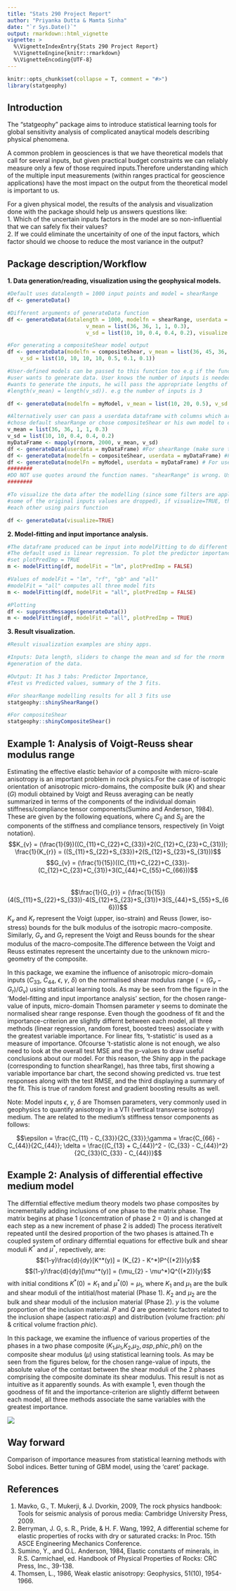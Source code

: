 ```yaml
---
title: "Stats 290 Project Report"
author: "Priyanka Dutta & Mamta Sinha"
date: "`r Sys.Date()`"
output: rmarkdown::html_vignette
vignette: >
  %\VignetteIndexEntry{Stats 290 Project Report}
  %\VignetteEngine{knitr::rmarkdown}
  %\VignetteEncoding{UTF-8}
---
```


```r
knitr::opts_chunk$set(collapse = T, comment = "#>")
library(statgeophy)
```

## Introduction
The "statgeophy" package aims to introduce statistical learning tools for global sensitivity analysis of complicated anaytical models describing physical phenomena. 

A common problem in geosciences is that we have theoretical models that call for several inputs, but given practical budget constraints we can reliably measure only a few of those required inputs.Therefore understanding which of the multiple input measurements (within ranges practical for geoscience applications) have the most impact on the output from the theoretical model is important to us.

For a given physical model, the results of the analysis and visualization done with the package should help us answers questions like:  
1. Which of the uncertain inputs factors in the model are so non-influential that we can safely fix their values?  
2. If we could eliminate the uncertainity of one of the input factors, which factor should we choose to reduce the most variance in the output?

## Package description/Workflow
  __1. Data generation/reading, visualization using the geophysical models.__

```r
#Default uses datalength = 1000 input points and model = shearRange
df <- generateData()

#Different arguments of generateData function
df <- generateData(datalength = 1000, modelfn = shearRange, userdata = NULL,
                         v_mean = list(36, 36, 1, 1, 0.3), 
                         v_sd = list(10, 10, 0.4, 0.4, 0.2), visualize = FALSE )

#For generating a compositeShear model output
df <- generateData(modelfn = compositeShear, v_mean = list(36, 45, 36, 45, 1, 0.4, 0.25), 
    v_sd = list(10, 10, 10, 10, 0.5, 0.1, 0.1))

#User-defined models can be passed to this function too e.g if the function is myModel and
#user wants to generate data. User knows the number of inputs is needed by his function. If he
#wants to generate the inputs, he will pass the appropriate lengths of v_mean and v_sd (making sure
#length(v_mean) = length(v_sd)). e.g the number of inputs is 3

df <- generateData(modelfn = myModel, v_mean = list(10, 20, 0.5), v_sd = list(2, 4, 0.2))

#Alternatively user can pass a userdata dataframe with columns which are inputs. He can again
#chose default shearRange or chose compositeShear or his own model to create an output
v_mean = list(36, 36, 1, 1, 0.3)
v_sd = list(10, 10, 0.4, 0.4, 0.2)
myDataFrame <- mapply(rnorm, 2000, v_mean, v_sd)
df <- generateData(userdata = myDataFrame) #For shearRange (make sure the number of inputs = 5)
df <- generateData(modelfn = compositeShear, userdata = myDataFrame) #For compositeShear
df <- generateData(modelFn = myModel, userdata = myDataFrame) # For user model
########
#DO NOT use quotes around the function names. "shearRange" is wrong. Use shearRange/compositeShear/myModel.
########

#To visualize the data after the modelling (since some filters are applied during the modelling and
#some of the original inputs values are dropped), if visualize=TRUE, the inputs will be plotted against
#each other using pairs function

df <- generateData(visualize=TRUE)

```


__2. Model-fitting and input importance analysis.__

```r
#The dataframe produced can be input into modelFitting to do different model fits
#The default used is linear regression. To plot the predictor importance
#set plotPredImp = TRUE
m <- modelFitting(df, modelFit = "lm", plotPredImp = FALSE)

#Values of modelFit = "lm", "rf", "gb" and "all"
#modelFit = "all" computes all three model fits
m <- modelFitting(df, modelFit = "all", plotPredImp = FALSE)
```

```r
#Plotting
df <- suppressMessages(generateData())
m <- modelFitting(df, modelFit = "all", plotPredImp = TRUE)
```
  
    
__3. Result visualization.__

```r
#Result visualization examples are shiny apps.

#Inputs: Data length, sliders to change the mean and sd for the rnorm
#generation of the data.

#Output: It has 3 tabs: Predictor Importance,
#Test vs Predicted values, summary of the 3 fits.

#For shearRange modelling results for all 3 fits use
statgeophy::shinyShearRange()

#For compositeShear
statgeophy::shinyCompositeShear()
```


## Example 1: Analysis of Voigt-Reuss shear modulus range
Estimating the effective elastic behavior of a composite with micro-scale anisotropy is an important problem in rock physics.For the case of isotropic orientation of anisotropic micro-domains, the composite bulk $(K)$ and shear $(G)$ moduli obtained by Voigt and Reuss averaging can be neatly summarized in terms of the components of the individual domain stiffness/compliance tensor components(Sumino and Anderson, 1984). These are given by the following equations, where $C_{ij}$   and $S_{ij}$ are the components of the stiffness and compliance tensors, respectively (in Voigt notation).
$$K_{v} = (\frac{1}{9})((C_{11}+C_{22}+C_{33})+2(C_{12}+C_{23}+C_{31}));  \frac{1}{K_{r}} = ((S_{11}+S_{22}+S_{33})+2(S_{12}+S_{23}+S_{31}))$$
$$G_{v} = (\frac{1}{15})((C_{11}+C_{22}+C_{33})-(C_{12}+C_{23}+C_{31})+3(C_{44}+C_{55}+C_{66}))$$  
$$\frac{1}{G_{r}} = (\frac{1}{15})(4(S_{11}+S_{22}+S_{33})-4(S_{12}+S_{23}+S_{31})+3(S_{44}+S_{55}+S_{66}))$$
$K_v$ and $K_r$ represent the Voigt (upper, iso-strain) and Reuss (lower, iso-stress) bounds for the bulk modulus of the isotropic macro-composite. Similarly, $G_v$ and $G_r$ represent the Voigt and Reuss bounds for the shear modulus of the macro-composite.The difference between the Voigt and Reuss estimates represent the uncertainty due to the unknown micro-geometry of the composite.

In this package, we examine the influence of anisotropic micro-domain inputs ($C_{33}$, $C_{44}$, $\epsilon$, $\gamma$, $\delta$) on the normalised shear modulus range $( = (G_v - G_r)/G_v)$ using statistical learning tools. As may be seen from the figure in the 'Model-fitting and input importance analysis' section, for the chosen range-value of inputs, micro-domain Thomsen parameter $\gamma$ seems to dominate the normalised shear range response. Even though the goodness of fit and the importance-criterion are slightly differnt between each model, all three methods (linear regression, random forest, boosted trees) associate $\gamma$ with the greatest variable importance. For linear fits, 't-statistic' is used as a measure of importance. Ofcourse 't-statistic alone is not enough, we also need to look at the overall test MSE and the p-values to draw useful conclusions about our model. For this reason, the Shiny app in the package (corresponding to function shearRange), has three tabs, first showing a variable importance bar chart,  the second showing predicted vs. true test responses along with the test RMSE, and the third displaying a summary of the fit. This is true of random forest and gradient boosting results as well.

Note: Model inputs $\epsilon$, $\gamma$, $\delta$ are Thomsen parameters, very commonly used in geophysics to quantify anisotropy in a VTI (vertical transverse isotropy) medium. The are related to the medium's stiffness tensor components as follows:

$$\epsilon = \frac{C_{11} - C_{33}}{2C_{33}};\gamma = \frac{C_{66} - C_{44}}{2C_{44}}; \delta = \frac{(C_{13} + C_{44})^2 - (C_{33} - C_{44})^2}{2C_{33}(C_{33} - C_{44})}$$

## Example 2: Analysis of differential effective medium model
The differntial effective medium theory models two phase composites by incrementally adding inclusions of one phase to the matrix phase. The matrix begins at phase 1 (concemtration of phase 2 = 0) and is changed at each step as a new increment of phase 2 is added) The process iterativelt repeated until the desired proportion of the two phases is attained.Th e coupled system of ordinary differntial equations for effective bulk and shear moduli $K^*$ and $\mu^*$, repectively, are:
$$(1-y)\frac{d}{dy}[K^*(y)] = (K_{2} - K^*)P^{(*2)}(y)$$
$$(1-y)\frac{d}{dy}[\mu^*(y)] = (\mu_{2} - \mu^*)Q^{(*2)}(y)$$
with initial conditions $K^*(0) = K_{1}$ and $\mu^*(0) = \mu_{1}$, where $K_{1}$ and $\mu_{1}$ are the bulk and shear moduli of the intitial/host material (Phase 1). $K_{2}$ and $\mu_{2}$ are the bulk and shear moduli of the inclusion material (Phase 2). $y$ is the volume proportion of the inclusion material. $P$ and $Q$ are geometric factors related to the inclusion shape (aspect ratio:$asp$) and distribution (volume fraction: $phi$ & critical volume fraction $phic$).

In this package, we examine the influence of various properties of the phases in a two phase composite ($K_1$,$\mu_1$,$K_2$,$\mu_2,asp,phic,phi$) on the composite shear modulus ($\mu$) using statistical learning tools. As may be seen from the figures below, for the chosen range-value of inputs, the absolute value of the contast between the shear moduli of the 2 phases comprising the composite dominate its shear modulus. This result is not as intuitive as it apparently sounds. As with example 1, even though the goodness of fit and the importance-criterion are slightly differnt between each model, all three methods associate the same variables with the greatest importance. 
  
![](all4.PNG)

## Way forward
Comparison of importance measures from statistical learning methods with Sobol indices. Better tuning of GBM model, using the 'caret' package.

## References
1. Mavko, G., T. Mukerji, & J. Dvorkin, 2009, The rock physics handbook: Tools for seismic analysis of porous media: Cambridge University Press, 2009.  
2. Berryman, J. G, s. R., Pride, & H. F. Wang, 1992, A differential scheme for elastic properties of rocks with dry or saturated cracks: In Proc. 15th ASCE Engineering Mechanics Conference.  
3. Sumino, Y., and O.L. Anderson, 1984, Elastic constants of minerals, in R.S. Carmichael, ed. Handbook of Physical Properties of Rocks: CRC Press, Inc., 39-138.  
4. Thomsen, L., 1986, Weak elastic anisotropy: Geophysics, 51(10), 1954-1966.  

